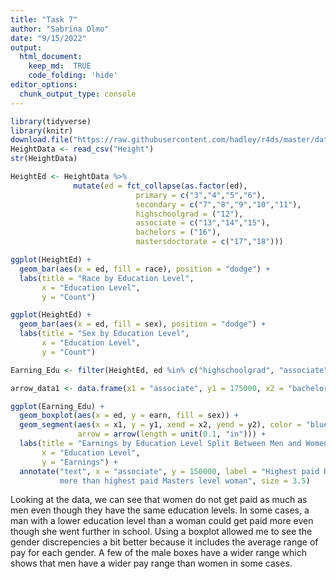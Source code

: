 ```yaml
---
title: "Task 7"
author: "Sabrina Olmo"
date: "9/15/2022"
output: 
  html_document:
    keep_md:  TRUE 
    code_folding: 'hide'
editor_options: 
  chunk_output_type: console
---
```


```r
library(tidyverse)
library(knitr)
download.file("https://raw.githubusercontent.com/hadley/r4ds/master/data/heights.csv", "Height")
HeightData <- read_csv("Height")
str(HeightData)
```

```r
HeightEd <- HeightData %>%
              mutate(ed = fct_collapse(as.factor(ed),
                            primary = c("3","4","5","6"),
                            secondary = c("7","8","9","10","11"),
                            highschoolgrad = ("12"),
                            associate = c("13","14","15"),
                            bachelors = ("16"),
                            mastersdoctorate = c("17","18"))) 
```

```r
ggplot(HeightEd) +
  geom_bar(aes(x = ed, fill = race), position = "dodge") +
  labs(title = "Race by Education Level",
       x = "Education Level",
       y = "Count")

ggplot(HeightEd) +
  geom_bar(aes(x = ed, fill = sex), position = "dodge") +
  labs(title = "Sex by Education Level",
       x = "Education Level",
       y = "Count")

Earning_Edu <- filter(HeightEd, ed %in% c("highschoolgrad", "associate", "bachelors", "mastersdoctorate")) 

arrow_data1 <- data.frame(x1 = "associate", y1 = 175000, x2 = "bachelors", y2 = 175000)

ggplot(Earning_Edu) +
  geom_boxplot(aes(x = ed, y = earn, fill = sex)) +
  geom_segment(aes(x = x1, y = y1, xend = x2, yend = y2), color = "blue", data = arrow_data1,
               arrow = arrow(length = unit(0.1, "in"))) +
  labs(title = "Earnings by Education Level Split Between Men and Women ",
       x = "Education Level",
       y = "Earnings") +
  annotate("text", x = "associate", y = 150000, label = "Highest paid Bachelors level man makes 
           more than highest paid Masters level woman", size = 3.5)
```

Looking at the data, we can see that women do not get paid as much as men even though they have the same education levels. In some cases, a man with a lower education level than a woman could get paid more even though she went further in school. Using a boxplot allowed me to see the gender discrepencies a bit better because it includes the average range of pay for each gender. A few of the male boxes have a wider range which shows that men have a wider pay range than women in some cases.